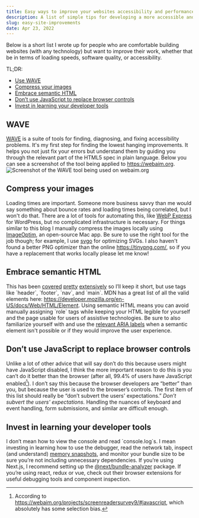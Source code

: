 ```yaml
---
title: Easy ways to improve your websites accessibility and performance
description: A list of simple tips for developing a more accessible and user-friendly web.
slug: easy-site-improvements
date: Apr 23, 2022
---
```

Below is a short list I wrote up for people who are comfortable building websites (with any technology) but want to improve their work, whether that be in terms of loading speeds, software quality, or accessibility.


TL;DR:
- [Use WAVE](/blog/easy-site-improvements#wave)
- [Compress your images](/blog/easy-site-improvements#compress-your-images)
- [Embrace semantic HTML](/blog/easy-site-improvements#embrace-semantic-html)
- [Don’t use JavaScript to replace browser controls](/blog/easy-site-improvements#dont-use-javascript-to-replace-browser-controls)
- [Invest in learning your developer tools](/blog/easy-site-improvements#invest-in-learning-your-developer-tools)

## WAVE 

[WAVE](https://wave.webaim.org/) is a suite of tools for finding, diagnosing, and fixing accessibility problems. It's my first step for finding the lowest hanging improvements. It helps you not just fix your errors but understand them by guiding you through the relevant part of the HTML5 spec in plain language. Below you can see a screenshot of the tool being applied to https://webaim.org. 
![Screenshot of the WAVE tool being used on webaim.org](/blog/site-improvements/webaim.png)

## Compress your images
Loading times are important. Someone more business savvy than me would say something about bounce rates and loading times being correlated, but I won't do that. There are a lot of tools for automating this, like [WebP Express](https://wordpress.org/plugins/webp-express/) for WordPress, but no complicated infrastructure is necessary. For things similar to this blog I manually compress the images locally using [ImageOptim](https://imageoptim.com/mac), an open-source Mac app. Be sure to use the right tool for the job though; for example, I use [svgo](https://github.com/svg/svgo) for optimizing SVGs. I also haven't found a better PNG optimizer than the online https://tinypng.com/, so if you have a replacement that works locally please let me know!

## Embrace semantic HTML
This has been [covered](https://webflow.com/blog/html5-semantic-elements-and-webflow-the-essential-guide) [pretty](https://www.semrush.com/blog/semantic-html5-guide/) [extensively](https://www.freecodecamp.org/news/semantic-html5-elements/) so I’ll keep it short, but use tags like \`header\`, \`footer\`, \`nav\`, and \`main\`. MDN has a great list of all the valid elements here: https://developer.mozilla.org/en-US/docs/Web/HTML/Element. Using semantic HTML means you can avoid manually assigning \`role\` tags while keeping your HTML legible for yourself and the page usable for users of assistive technologies. Be sure to also familiarize yourself with and use the [relevant ARIA labels](https://developer.mozilla.org/en-US/docs/Web/Accessibility/ARIA/Attributes/aria-label) when a semantic element isn't possible or if they would improve the user experience. 

## Don’t use JavaScript to replace browser controls
Unlike a lot of other advice that will say don’t do this because users might have JavaScript disabled, I think the more important reason to do this is you can’t do it better than the browser (after all, 99.4% of users have JavaScript enabled[^1]). I don’t say this because the browser developers are “better” than you, but because the user is used to the browser’s controls. The first item of this list should really be “don’t subvert the users' expectations.” *Don’t subvert the users' expectations.* Handling the nuances of keyboard and event handling, form submissions, and similar are difficult enough. 

## Invest in learning your developer tools
I don’t mean how to view the console and read \`console.log\`s. I mean investing in learning how to use the debugger, read the network tab, inspect (and understand) [memory snapshots](https://www.bitdegree.org/learn/chrome-memory-tab), and monitor your bundle size to be sure you’re not including unnecessary dependencies. If you’re using Next.js, I recommend setting up the [@next/bundle-analyzer](https://www.npmjs.com/package/@next/bundle-analyzer) package. If you’re using react, redux or vue, check out their browser extensions for useful debugging tools and component inspection. 

[^1]: According to https://webaim.org/projects/screenreadersurvey9/#javascript, which absolutely has some selection bias.
